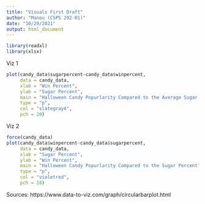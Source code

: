 ```yaml
---
title: "Visuals First Draft"
author: "Manou (CSPS 292-01)"
date: "10/29/2021"
output: html_document
---
```


```r
library(readxl)
library(xlsx)
```

Viz 1

```r
plot(candy_data$sugarpercent~candy_data$winpercent,
     data = candy_data,
     xlab = "Win Percent",
     ylab = "Sugar Percent",
     main = "Halloween Candy Popurlarity Compared to the Average Sugar Percent",
     type = "p",
     col = "slategray4",
     pch = 20)
```

Viz 2

```r
force(candy_data)
plot(candy_data$winpercent~candy_data$sugarpercent,
     data = candy_data,
     xlab = "Sugar Percent",
     ylab = "Win Percent",
     main = "Halloween Candy Popurlarity Compared to the Sugar Percent",
     type = "p",
     col = "violetred",
     pch = 18)
```
Sources:
https://www.data-to-viz.com/graph/circularbarplot.html
